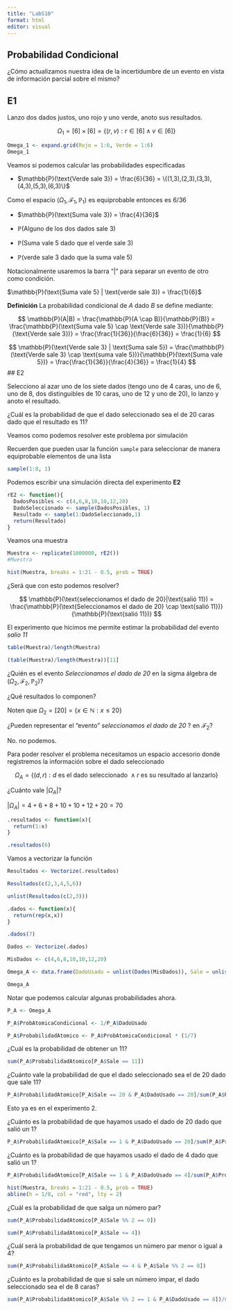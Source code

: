 ```yaml
---
title: "LabS10"
format: html
editor: visual
---
```


## Probabilidad Condicional

¿Cómo actualizamos nuestra idea de la incertidumbre de un evento en vista de información parcial sobre el mismo?

## E1

Lanzo dos dados justos, uno rojo y uno verde, anoto sus resultados.

$$
\Omega_1 = [6] \times[6]=\{(r,v): r\in [6] \wedge v\in [6]\}
$$

```r
Omega_1 <- expand.grid(Rojo = 1:6, Verde = 1:6)
Omega_1
```

Veamos si podemos calcular las probabilidades especificadas

-   $\mathbb{P}(\text{Verde sale 3}) = \frac{6}{36} = \{(1,3),(2,3),(3,3),(4,3),(5,3),(6,3)\}$

Como el espacio $(\Omega_1, \mathcal{F}_1, \mathbb{P}_1)$ es equiprobable entonces es 6/36

-   $\mathbb{P}(\text{Suma vale 3}) = \frac{4}{36}$

-   $\mathbb{P}(\text{Alguno de los dos dados sale 3})$

-   $\mathbb{P}(\text{Suma vale 5 dado que el verde sale 3})$

-   $\mathbb{P}(\text{verde sale 3 dado que la suma vale 5})$

Notacionalmente usaremos la barra "\|" para separar un evento de otro como condición.

$\mathbb{P}(\text{Suma vale 5} | \text{verde sale 3}) = \frac{1}{6}$

**Definición** La probabilidad condicional de $A$ dado $B$ se define mediante:

$$
\mathbb{P}(A|B) = \frac{\mathbb{P}(A \cap B)}{\mathbb{P}(B)} = \frac{\mathbb{P}(\text{Suma vale 5} \cap \text{Verde sale 3})}{\mathbb{P}(\text{Verde sale 3})} = \frac{\frac{1}{36}}{\frac{6}{36}} = \frac{1}{6}
$$

$$
\mathbb{P}(\text{Verde sale 3} | \text{Suma sale 5}) = \frac{\mathbb{P}(\text{Verde sale 3} \cap \text{suma vale 5})}{\mathbb{P}(\text{Suma vale 5})} = \frac{\frac{1}{36}}{\frac{4}{36}} = \frac{1}{4}
$$ \## E2

Selecciono al azar uno de los siete dados (tengo uno de 4 caras, uno de 6, uno de 8, dos distinguibles de 10 caras, uno de 12 y uno de 20), lo lanzo y anoto el resultado.

¿Cuál es la probabilidad de que el dado seleccionado sea el de 20 caras dado que el resultado es 11?

Veamos como podemos resolver este problema por simulación

Recuerden que pueden usar la función `sample` para seleccionar de manera equiprobable elementos de una lista

```r
sample(1:8, 1)
```

Podemos escribir una simulación directa del experimento **E2**

```r
rE2 <- function(){
  DadosPosibles <- c(4,6,8,10,10,12,20)
  DadoSeleccionado <- sample(DadosPosibles, 1)
  Resultado <- sample(1:DadoSeleccionado,1)
  return(Resultado)
}
```

Veamos una muestra

```r
Muestra <- replicate(1000000, rE2())
#Muestra
```

```r
hist(Muestra, breaks = 1:21 - 0.5, prob = TRUE)
```

¿Será que con esto podemos resolver?

$$
\mathbb{P}(\text{seleccionamos el dado de 20}|\text{salió 11}) = \frac{\mathbb{P}(\text{Seleccionamos el dado de 20} \cap \text{salió 11})}{\mathbb{P}(\text{salió 11})}
$$

El experimento que hicimos me permite estimar la probabilidad del evento *salio 11*

```r
table(Muestra)/length(Muestra)
```

```r
(table(Muestra)/length(Muestra))[11]
```

¿Quién es el evento *Seleccionamos el dado de 20* en la sigma álgebra de $(\Omega_2, \mathcal{F}_2, \mathbb{P}_2)$?

¿Qué resultados lo componen?

Noten que $\Omega_2 = [20] = \{x\in \mathbb{N}: x \leq 20 \}$

¿Pueden representar el "evento" *seleccionamos el dado de 20* ? en $\mathcal{F}_2$?

No. no podemos.

Para poder resolver el problema necesitamos un espacio accesorio donde registremos la información sobre el dado seleccionado

$$
\Omega_A = \{(d,r): d\text{ es el dado seleccionado } \wedge r\text{ es su resultado al lanzarlo}\}
$$

¿Cuánto vale $|\Omega_A|$?

$|\Omega_A| = 4 + 6 + 8 + 10+10 + 12+ 20 = 70$

```r
.resultados <- function(x){
  return(1:x)
}
```

```r
.resultados(6)
```

Vamos a vectorizar la función

```r
Resultados <- Vectorize(.resultados)
```

```r
Resultados(c(2,3,4,5,6))
```

```r
unlist(Resultados(c(2,3)))
```

```r
.dados <- function(x){
  return(rep(x,x))
}
```

```r
.dados(7)
```

```r
Dados <- Vectorize(.dados)
```

```r
MisDados <- c(4,6,8,10,10,12,20)
```

```r
Omega_A <- data.frame(DadoUsado = unlist(Dados(MisDados)), Sale = unlist(Resultados(MisDados)))
```

```r
Omega_A
```

Notar que podemos calcular algunas probabilidades ahora.

```r
P_A <- Omega_A
```

```r
P_A$ProbAtomicaCondicional <- 1/P_A$DadoUsado
```

```r
P_A$ProbabilidadAtomico <- P_A$ProbAtomicaCondicional * (1/7)
```

¿Cuál es la probabilidad de obtener un 11?

```r
sum(P_A$ProbabilidadAtomico[P_A$Sale == 11])
```

¿Cuánto vale la probabilidad de que el dado seleccionado sea el de 20 dado que sale 11?

```r
P_A$ProbabilidadAtomico[P_A$Sale == 20 & P_A$DadoUsado == 20]/sum(P_A$ProbabilidadAtomico[P_A$Sale == 11])
```

Esto ya es en el experimento 2.

¿Cuánto es la probabilidad de que hayamos usado el dado de 20 dado que salió un 1?

```r
P_A$ProbabilidadAtomico[P_A$Sale == 1 & P_A$DadoUsado == 20]/sum(P_A$ProbabilidadAtomico[P_A$Sale == 1])
```

¿Cuánto es la probabilidad de que hayamos usado el dado de 4 dado que salió un 1?

```r
P_A$ProbabilidadAtomico[P_A$Sale == 1 & P_A$DadoUsado == 4]/sum(P_A$ProbabilidadAtomico[P_A$Sale == 1])
```

```r
hist(Muestra, breaks = 1:21 - 0.5, prob = TRUE)
abline(h = 1/8, col = "red", lty = 2)
```

¿Cuál es la probabilidad de que salga un número par?

```r
sum(P_A$ProbabilidadAtomico[P_A$Sale %% 2 == 0])
```

```r
sum(P_A$ProbabilidadAtomico[P_A$Sale <= 4])
```

¿Cuál será la probabilidad de que tengamos un número par menor o igual a 4?

```r
sum(P_A$ProbabilidadAtomico[P_A$Sale <= 4 & P_A$Sale %% 2 == 0])
```

¿Cuánto es la probabilidad de que si sale un número impar, el dado seleccionado sea el de 8 caras?

```r
sum(P_A$ProbabilidadAtomico[P_A$Sale %% 2 == 1 & P_A$DadoUsado == 8])/sum(P_A$ProbabilidadAtomico[P_A$Sale %% 2 == 1])
```
